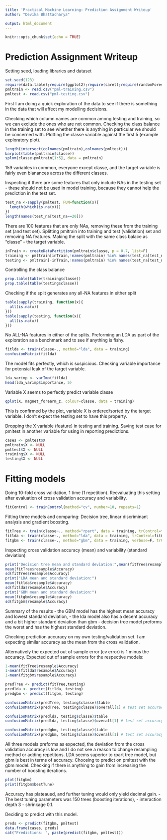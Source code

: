 ```yaml
---
title: 'Practical Machine Learning: Prediction Assignment Writeup'
author: "Devika Bhattacharya"

output: html_document
---
```


```r
knitr::opts_chunk$set(echo = TRUE)
```
# Prediction Assignment Writeup

Setting seed, loading libraries and dataset
```r
set.seed(123)
require(data.table);require(ggplot2);require(caret);require(randomForest)
pmltrain <- read.csv("pml-training.csv")
pmltest <- read.csv("pml-testing.csv")
```

First I am doing a quick exploration of the data to see if there is something in the data that will affect my modelling decisions.

Checking which column names are common among testing and training, so we can exclude the ones who are not common. Checking the class balance in the training set to see whether there is anything in particular we should be concerned with. Plotting the classe variable against the first 5 (example exploratory plot).

```r
length(intersect(colnames(pmltrain),colnames(pmltest)))
barplot(table(pmltrain$classe))
splom(classe~pmltrain[1:5], data = pmltrain)
```

159 variables in common, everyone except classe, and the target variable is fairly even blanances across the different classes.

Inspecting if there are some features that only include NAs in the testing set - these should not be used in model training, because they cannot help the prediction in the test set. 

```r
test_na <-sapply(pmltest, FUN=function(x){
  length(which(is.na(x)))
})
length(names(test_na[test_na==20]))
```
There are 100 features that are only NAs, removing these from the training set (and test set).
Splitting pmltrain into training and test (validation) set and removing NA features. Making the split with the same class balace as "classe" - the target variable.

```r
inTrain <- createDataPartition(pmltrain$classe, p = 0.7, list=F)
training <- pmltrain[inTrain,!names(pmltrain) %in% names(test_na[test_na>0])]
testing <- pmltrain[-inTrain,!names(pmltrain) %in% names(test_na[test_na>0])]
```
Controlling the class balance
```r
prop.table(table(training$classe))
prop.table(table(testing$classe))
```
Checking if the split generates any all-NA features in either split
```r
table(sapply(training, function(x){
  all(is.na(x))
}))
table(sapply(testing, function(x){
  all(is.na(x))
}))
```

No ALL-NA features in either of the splits.
Preforming an LDA as part of the exploration as a benchmark and to see if anything is fishy.
```r
fitlda <- train(classe~., method="lda", data = training)
confusionMatrix(fitlda)
```
The model fits perfectly, which is suspicious. Checking variable importance for potensial leak of the target variable.
```r
lda_varimp <- varImp(fitlda)
head(lda_varimp$importance, 5)
```
Variable X seems to perfectly predict variable classe
```r
qplot(X, magnet_forearm_z, colour=classe, data = training)
```

This is confirmed by the plot, variable X is ordered/sorted by the target variable. I don't expect the testing set to have this property.

Dropping the X variable (feature) in testing and training. Saving test case for pmltest in another variable for using in reporting predictions.

```r
cases <- pmltest$X
pmltrain$X <- NULL
pmltest$X <- NULL
training$X <- NULL
testing$X <- NULL
```
# Fitting models
Doing 10-fold cross validation, 1 time (1 repetition). Reevaluating this setting after evaluation of cross validation accuracy and variability.

```r
fitControl <- trainControl(method="cv", number=10, repeats=1)
```
Fitting three models and comparing: Decision tree, linear discriminant analysis and gradient boosting. 
```r
fitTree <- train(classe~., method="rpart", data = training, trControl=fitControl)
fitlda <- train(classe~., method="lda", data = training, trControl=fitControl)
fitgbm <- train(classe~., method="gbm", data = training, verbose=F, trControl=fitControl)
```

Inspecting cross validation accuracy (mean) and variability (standard deviation)
```r
print("Decision tree mean and standard deviation:",mean(fitTree$resample$Accuracy))
mean(fitTree$resample$Accuracy)
sd(fitTree$resample$Accuracy)
print("LDA mean and standard deviation:")
mean(fitlda$resample$Accuracy)
sd(fitlda$resample$Accuracy)
print("GBM mean and standard deviation:")
mean(fitgbm$resample$Accuracy)
sd(fitgbm$resample$Accuracy)
```
Summary of the results
- the GBM model has the highest mean accuracy and lowest standard deviation,
- the lda model also has a decent accuracy and a bit higher standard deviation than gbm
- decision tree model preforms the worst and has the highest standard deviation.

Checking prediction accuracy on my own testing/validation set. I am expecting similar accuracy as the mean from the cross validation.

Alternatively the expected out of sample error (cv error) is 1 minus the accuracy. 
Expected out of sample errors for the respective models:
```r
1-mean(fitTree$resample$Accuracy)
1-mean(fitlda$resample$Accuracy)
1-mean(fitgbm$resample$Accuracy)
```


```r
predTree <- predict(fitTree,testing)
predlda <- predict(fitlda, testing)
predgbm <- predict(fitgbm, testing)

confusionMatrix(predTree, testing$classe)$table
confusionMatrix(predTree, testing$classe)$overall[1] # test set accuracy

confusionMatrix(predlda, testing$classe)$table
confusionMatrix(predlda, testing$classe)$overall[1] # test set accuracy

confusionMatrix(predgbm, testing$classe)$table
confusionMatrix(predgbm, testing$classe)$overall[1] # test set accuracy
```

All three models preforms as expected, the deviation from the cross validation accuracy is low and I do not see a reason to change resampling method or adding repetitons.
LDA seems superior to rpart tree model, but gbm is best in terms of accuracy. Choosing to predict on pmltest with the gbm model.
Checking if there is anything to gain from increasing the number of boosting iterations.

```r
plot(fitgbm)
print(fitgbm$bestTune)
```

Accuracy has plateaued, and further tuning would only yield decimal gain. 
- The best tuning parameters was 150 trees (boosting iterations), 
- interaction depth 3
- shrinkage 0.1. 

Deciding to predict with this model.

```r
preds <- predict(fitgbm, pmltest)
data.frame(cases, preds)
cat("Predictions: ", paste(predict(fitgbm, pmltest)))
```
